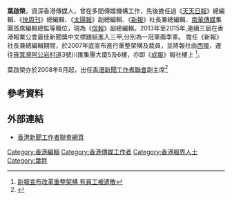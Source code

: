'''葉啟榮'''，資深香港傳媒人，曾在多間傳媒機構工作，先後擔任過《[[天天日報|天天日報]]》總編輯、《[[快周刊|快周刊]]》總編輯、《[[太陽報_(香港)|太陽報]]》副總編輯、《[[新報_(香港)|新報]]》社長兼總編輯、[[南華傳媒|南華傳媒]]集團首席編輯總監等職位，現為《[[信報|信報]]》副總編輯。2013年至2015年,連續三屆在香港報業公會最佳新聞獎中文標題組進入三甲,分別為一冠軍兩季軍。
擔任《新報》社長兼總編輯期間，於2007年底宣布進行重整架構及裁員，並將報社由[[西環|西環]]，遷往[[筲箕灣|筲箕灣]][[阿公岩村道|阿公岩村道]]3號川匯集團大廈5及6樓，亦即《[[成報|成報]]》報社樓上
<ref>[http://www.rthk.org.hk/rthk/news/expressnews/20071103/news_20071103_55_443905.htm 新報宣布改革重整架構 有員工被遣散]</ref>。

葉啟榮亦於2008年6月起，出任[[香港新聞工作者聯會|香港新聞工作者聯會]]副主席<ref>{{Cite web |url=http://paper.wenweipo.com/2008/06/20/AY0806200012.htm |title=新聞聯理事會換屆 |access-date=2009-08-01 |archive-url=https://web.archive.org/web/20141102131932/http://paper.wenweipo.com/2008/06/20/AY0806200012.htm |archive-date=2014-11-02 |dead-url=yes }}</ref>

==參考資料==
<div class="references-small">
<references/>
</div>

==外部連結==
* [https://web.archive.org/web/20090530152441/http://www.hkfj.org/index.php 香港新聞工作者聯會網頁]

[[Category:香港編輯|Category:香港編輯]]
[[Category:香港傳媒工作者|Category:香港傳媒工作者]]
[[Category:香港報界人士|Category:香港報界人士]]
[[Category:葉姓|Category:葉姓]]